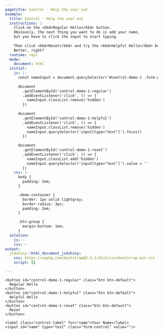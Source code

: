 ```yaml
---
pagetitle: Control - Help the user out
example:
  title: Control - Help the user out
  instructions: |-
    Click on the <kbd>Regular Hello</kbd> button.
    Obviously, the next thing you want to do is add your name, 
    but you have to click the input to start typing.
    
    Then click <kbd>Reset</kbd> and try the <kbd>Helpful Hello</kbd> button.
    Better, right?
  runtime: repl
  mode:
    document: html
  initial:
    js: |-
      const nameInput = document.querySelector('#control-demo-1 .form-group')
      
      document
        .getElementById('control-demo-1-regular')
        .addEventListener('click', () => {
          nameInput.classList.remove('hidden')
        })
        
      document
        .getElementById('control-demo-1-helpful')
        .addEventListener('click', () => {
          nameInput.classList.remove('hidden')
          nameInput.querySelector('input[type="text"]').focus()
        })
        
      document
        .getElementById('control-demo-1-reset')
        .addEventListener('click', () => {
          nameInput.classList.add('hidden')
          nameInput.querySelector('input[type="text"]').value = ''
        })
    css: |-
      body {
        padding: 2em;
      }

      .demo-container {
        border: 1px solid lightgray;
        border-radius: 3px;
        padding: 2em;
      }

      .btn-group {
        margin-bottom: 1em;
      }
  solution:
    js: ~
    css: ~
output:
  js4shiny::html_document_js4shiny:
    css: https://unpkg.com/bootstrap@3.4.1/dist/css/bootstrap.min.css
    script: []

---
```

<div><!--for pandoc-->
<div class="demo-container" id="control-demo-1">
  <div class="btn-group">
    <button id="control-demo-1-regular" class="btn btn-default">
      Regular Hello
    </button>
    <button id="control-demo-1-helpful" class="btn btn-default">
      Helpful Hello
    </button>
    <button id="control-demo-1-reset" class="btn btn-default">
      Reset
    </button>
  </div>
  <div class="form-group hidden">
    <label class="control-label" for="name">Your Name</label>
    <input id="name" type="text" class="form-control" value=""/>
  </div>
</div>
</div><!--for pandoc-->
